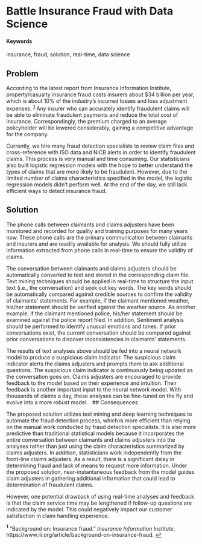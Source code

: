 # Battle Insurance Fraud with Data Science {#Insurance-Fraud}

#### Keywords {-}

insurance, fraud, solution, real-time, data science


## Problem

According to the latest report from Insurance Information Institute, property/casualty insurance fraud costs insurers about $34 billion per year, which is about 10% of the industry’s incurred losses and loss adjustment expenses. <sup id="a1">[1](#f1)</sup> Any insurer who can accurately identify fraudulent claims will be able to eliminate fraudulent payments and reduce the total cost of insurance. Correspondingly, the premium charged to an average policyholder will be lowered considerably, gaining a competitive advantage for the company.

Currently, we hire many fraud detection specialists to review claim files and cross-reference with ISO data and NICB alerts in order to identify fraudulent claims. This process is very manual and time consuming. Our statisticians also built logistic regression models with the hope to better understand the types of claims that are more likely to be fraudulent. However, due to the limited number of claims characteristics specified in the model, the logistic regression models didn’t perform well. At the end of the day, we still lack efficient ways to detect insurance fraud.
 

## Solution

The phone calls between claimants and claims adjusters have been monitored and recorded for quality and training purposes for many years now. These phone calls are the primary communication between claimants and insurers and are readily available for analysis. We should fully utilize information extracted from phone calls in real-time to ensure the validity of claims. 

The conversation between claimants and claims adjusters should be automatically converted to text and stored in the corresponding claim file. Text mining techniques should be applied in real-time to structure the input text (i.e., the conversation) and seek out key words. The key words should be automatically compared against credible sources to confirm the validity of claimants’ statements. For example, if the claimant mentioned weather, his/her statement should be verified against the weather source. As another example, if the claimant mentioned police, his/her statement should be examined against the police report filed. In addition, Sentiment analysis should be performed to identify unusual emotions and tones. If prior conversations exist, the current conversation should be compared against prior conversations to discover inconsistencies in claimants’ statements. 

The results of text analyses above should be fed into a neural network model to produce a suspicious claim indicator. The suspicious claim indicator alerts the claims adjusters and prompts them to ask additional questions. The suspicious claim indicator is continuously being updated as the conversation goes on. Claims adjusters are encouraged to provide feedback to the model based on their experience and intuition. Their feedback is another important input to the neural network model. With thousands of claims a day, these analyses can be fine-tuned on the fly and evolve into a more robust model.
 
## Consequences

The proposed solution utilizes text mining and deep learning techniques to automate the fraud detection process, which is more efficient than relying on the manual work conducted by fraud detection specialists. It is also more predictive than traditional statistical models because it incorporates the entire conversation between claimants and claims adjusters into the analyses rather than just using the claim characteristics summarized by claims adjusters. In addition, statisticians work independently from the front-line claims adjusters. As a result, there is a significant delay in determining fraud and lack of means to request more information.  Under the proposed solution, near-instantaneous feedback from the model guides claim adjusters in gathering additional information that could lead to determination of fraudulent claims. 

However, one potential drawback of using real-time analyses and feedback is that the claim service time may be lengthened if follow-up questions are indicated by the model. This could negatively impact our customer satisfaction in claim handling experience. 


<b id="f1"><sup>1</sup></b> “Background on: Insurance fraud.” *Insurance Information Institute*, https://www.iii.org/article/background-on-insurance-fraud. [↩](#a1)
